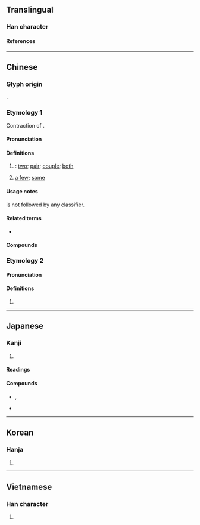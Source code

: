 {{also|俩}}
{{character info}}
==Translingual==

===Han character===
{{Han char|rn=9|rad=人|as=08|sn=10|four=21227|canj=OMLB|ids=⿰亻兩}}

====References====
{{Han ref|kx=0107.090|dkj=00751|dj=0227.190|hdz=10172.060|uh=5006}}

----

==Chinese==
{{zh-forms|s=俩}}

===Glyph origin===
{{Han etym}}
{{Han compound|人|alt1=亻|兩|ls=psc|c1=s|c2=p}}.

===Etymology 1===
Contraction of {{zh-l|[[兩]][[個]]|liǎngge|two + ''classifier''}}.

====Pronunciation====
{{zh-pron
|m=liǎ
|c=loeng5
|mn=qz,tw,xm:lióng/zz:liáng
|mc=
|oc=
|ma=y
|cat=det,n
}}

====Definitions====
{{zh-hanzi}}

# {{lb|zh|colloquial}} {{n-g|functioning as {{zh-l|*兩|two}} + an implied classifier}}: [[two]]; [[pair]]; [[couple]]; [[both]]
#: {{zh-x|倆 魚|'''two''' fish}}
#: {{zh-x|姐妹 倆|the '''two''' sisters}}
# {{lb|zh|colloquial|chiefly|Mainland}} [[a few]]; [[some]]
#: {{zh-x|有 那{nèn}麼 倆 臭 子兒{r} 還 真 以為{wéi} 有 多{duó} 了{liǎo}不起 啊？|They've only got '''a bit of''' money and they really think they're somebody?|M-UIB}}

====Usage notes====
{{lang|zh|倆／俩}} is not followed by any classifier.

====Related terms====
* {{zh-l|仨}}

====Compounds====
{{zh-der|我們倆|你們倆|倆錢兒|他倆|他們倆|倆心眼兒|哥倆好|公母倆|哥兒倆|我倆|老哥兒倆|倆錢兒|姊兒倆|爺兒倆}}

===Etymology 2===

====Pronunciation====
{{zh-pron
|m=liǎng
|c=loeng5
|mn=qz,tw,xm:lióng/zz:liáng
|ma=y
|oc=y
|cat=
}}

====Definitions====
{{zh-hanzi}}

# {{zh-only used in|伎倆}}

{{zh-cat|Beginning}}

----

==Japanese==

===Kanji===
{{ja-kanji|grade=|rs=人08}}

# {{rfdef|ja|sort=人08}}

====Readings====
{{ja-readings
|goon=ろう
|kanon=りょう
|kun=たくみ-
}}

====Compounds====
* {{ja-l|伎倆}}, {{ja-l|技倆}}
* {{ja-l|力倆}}

----

==Korean==

===Hanja===
{{ko-hanja|량}}

# {{rfdef|ko|sort=人08}}

----

==Vietnamese==

===Han character===
{{vi-readings|reading=[[lưỡng]], [[lạng]]|rs=人08}}

# {{rfdef|vi|sort=人08}}